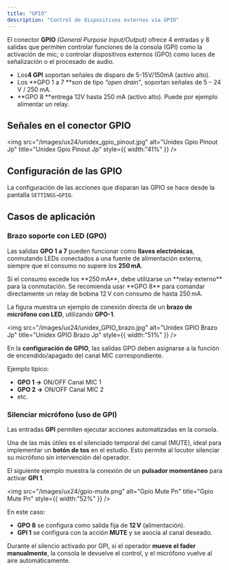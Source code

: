 ```yaml
---
title: "GPIO"
description: "Control de dispositivos externos vía GPIO"
---
```


El conector **GPIO** _(General Purpose Input/Output)_ ofrece 4 entradas y 8 salidas que permiten controlar funciones de la consola (GPI) como la activación de mic; o controlar dispositivos externos (GPO) como luces de señalización o el procesado de audio.

- Los**4 GPI**  soportan señales de disparo de 5-15V/150mA (activo alto).
- Los \*\*GPO 1 a 7 \*\*son de tipo _“open drain”_, soportan señales de 5 – 24 V / 250 mA.
- \*\*GPO 8 \*\*entrega 12V hasta 250 mA (activo alto). Puede por ejemplo alimentar un relay.

## Señales en el conector GPIO

<img
  src="/images/ux24/unidex_gpio_pinout.jpg"
  alt="Unidex Gpio Pinout Jp"
  title="Unidex Gpio Pinout Jp"
  style={{ width:"41%" }}
/>

## Configuración de las GPIO

La configuración de las acciones que disparan las GPIO se hace desde la pantalla `SETTINGS→GPIO`.

## Casos de aplicación

### Brazo soporte con LED (GPO)

Las salidas **GPO 1 a 7** pueden funcionar como **llaves electrónicas**, conmutando LEDs conectados a una fuente de alimentación externa, siempre que el consumo no supere los **250 mA**.

<Danger>
  Si el consumo excede los **250 mA**, debe utilizarse un **relay externo** para la conmutación.
  Se recomienda usar **GPO 8** para comandar directamente un relay de bobina 12 V con consumo de hasta 250 mA.
</Danger>

La figura muestra un ejemplo de conexión directa de un **brazo de micrófono con LED**, utilizando **GPO-1**.

<img
  src="/images/ux24/unidex_GPIO_brazo.jpg"
  alt="Unidex GPIO Brazo Jp"
  title="Unidex GPIO Brazo Jp"
  style={{ width:"51%" }}
/>

En la **configuración de GPIO**, las salidas GPO deben asignarse a la función de encendido/apagado del canal MIC correspondiente.

Ejemplo típico:

- **GPO 1 →** ON/OFF Canal MIC 1
- **GPO 2 →** ON/OFF Canal MIC 2
- etc.

### Silenciar micrófono (uso de GPI)

Las entradas **GPI** permiten ejecutar acciones automatizadas en la consola.

Una de las más útiles es el silenciado temporal del canal (MUTE), ideal para implementar un **botón de tos** en el estudio. Esto permite al locutor silenciar su micrófono sin intervención del operador.

El siguiente ejemplo muestra la conexión de un **pulsador momentáneo** para activar **GPI 1**.

<img
  src="/images/ux24/gpio-mute.png"
  alt="Gpio Mute Pn"
  title="Gpio Mute Pn"
  style={{ width:"52%" }}
/>


  En este caso:

  - **GPO 8** se configura como salida fija de **12 V** (alimentación).
  - **GPI 1** se configura con la acción **MUTE** y se asocia al canal deseado.


Durante el silencio activado por GPI, si el operador **mueve el fader manualmente**, la consola le devuelve el control, y el micrófono vuelve al aire automáticamente.